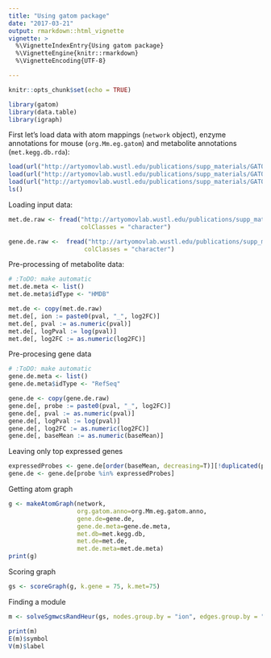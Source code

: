```yaml
---
title: "Using gatom package"
date: "2017-03-21"
output: rmarkdown::html_vignette
vignette: >
  %\VignetteIndexEntry{Using gatom package}
  %\VignetteEngine{knitr::rmarkdown}
  %\VignetteEncoding{UTF-8}

---
```


```r
knitr::opts_chunk$set(echo = TRUE)
```


```r
library(gatom)
library(data.table)
library(igraph)
```

First let's load data with atom mappings (`network` object),
enzyme annotations for mouse (`org.Mm.eg.gatom`)
and metabolite annotations (`met.kegg.db.rda`):

```r
load(url("http://artyomovlab.wustl.edu/publications/supp_materials/GATOM/network.rda"))
load(url("http://artyomovlab.wustl.edu/publications/supp_materials/GATOM/org.Mm.eg.gatom.anno.rda"))
load(url("http://artyomovlab.wustl.edu/publications/supp_materials/GATOM/met.kegg.db.rda"))
ls()
```


Loading input data:

```r
met.de.raw <- fread("http://artyomovlab.wustl.edu/publications/supp_materials/GAM/Ctrl.vs.MandLPSandIFNg.met.de.tsv", 
                    colClasses = "character")

gene.de.raw <-  fread("http://artyomovlab.wustl.edu/publications/supp_materials/GAM/Ctrl.vs.MandLPSandIFNg.gene.de.tsv", 
                     colClasses = "character")
```

Pre-processing of metabolite data:

```r
# :ToDO: make automatic
met.de.meta <- list()
met.de.meta$idType <- "HMDB"

met.de <- copy(met.de.raw)
met.de[, ion := paste0(pval, "_", log2FC)]
met.de[, pval := as.numeric(pval)]
met.de[, logPval := log(pval)]
met.de[, log2FC := as.numeric(log2FC)]

```

Pre-procesing gene data

```r
# :ToDO: make automatic
gene.de.meta <- list()
gene.de.meta$idType <- "RefSeq"

gene.de <- copy(gene.de.raw)
gene.de[, probe := paste0(pval, "_", log2FC)]
gene.de[, pval := as.numeric(pval)]
gene.de[, logPval := log(pval)]
gene.de[, log2FC := as.numeric(log2FC)]
gene.de[, baseMean := as.numeric(baseMean)]
```

Leaving only top expressed genes

```r
expressedProbes <- gene.de[order(baseMean, decreasing=T)][!duplicated(probe)][,head(probe, 12000)]
gene.de <- gene.de[probe %in% expressedProbes]
```


Getting atom graph

```r
g <- makeAtomGraph(network, 
                   org.gatom.anno=org.Mm.eg.gatom.anno, 
                   gene.de=gene.de,
                   gene.de.meta=gene.de.meta,
                   met.db=met.kegg.db, 
                   met.de=met.de,
                   met.de.meta=met.de.meta)
print(g)
```

Scoring graph

```r
gs <- scoreGraph(g, k.gene = 75, k.met=75)
```

Finding a module

```r
m <- solveSgmwcsRandHeur(gs, nodes.group.by = "ion", edges.group.by = "probe", max.iterations = 1000)
```

```r
print(m)
E(m)$symbol
V(m)$label
```
